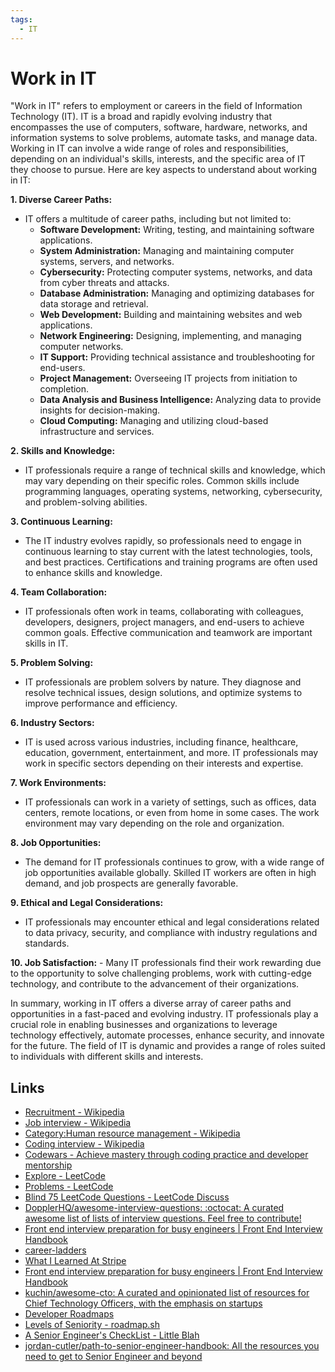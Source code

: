 ```yaml
---
tags:
  - IT
---
```


# Work in IT

"Work in IT" refers to employment or careers in the field of Information Technology (IT). IT is a broad and rapidly evolving industry that encompasses the use of computers, software, hardware, networks, and information systems to solve problems, automate tasks, and manage data. Working in IT can involve a wide range of roles and responsibilities, depending on an individual's skills, interests, and the specific area of IT they choose to pursue. Here are key aspects to understand about working in IT:

**1. Diverse Career Paths:**

- IT offers a multitude of career paths, including but not limited to:
  - **Software Development:** Writing, testing, and maintaining software applications.
  - **System Administration:** Managing and maintaining computer systems, servers, and networks.
  - **Cybersecurity:** Protecting computer systems, networks, and data from cyber threats and attacks.
  - **Database Administration:** Managing and optimizing databases for data storage and retrieval.
  - **Web Development:** Building and maintaining websites and web applications.
  - **Network Engineering:** Designing, implementing, and managing computer networks.
  - **IT Support:** Providing technical assistance and troubleshooting for end-users.
  - **Project Management:** Overseeing IT projects from initiation to completion.
  - **Data Analysis and Business Intelligence:** Analyzing data to provide insights for decision-making.
  - **Cloud Computing:** Managing and utilizing cloud-based infrastructure and services.

**2. Skills and Knowledge:**

- IT professionals require a range of technical skills and knowledge, which may vary depending on their specific roles. Common skills include programming languages, operating systems, networking, cybersecurity, and problem-solving abilities.

**3. Continuous Learning:**

- The IT industry evolves rapidly, so professionals need to engage in continuous learning to stay current with the latest technologies, tools, and best practices. Certifications and training programs are often used to enhance skills and knowledge.

**4. Team Collaboration:**

- IT professionals often work in teams, collaborating with colleagues, developers, designers, project managers, and end-users to achieve common goals. Effective communication and teamwork are important skills in IT.

**5. Problem Solving:**

- IT professionals are problem solvers by nature. They diagnose and resolve technical issues, design solutions, and optimize systems to improve performance and efficiency.

**6. Industry Sectors:**

- IT is used across various industries, including finance, healthcare, education, government, entertainment, and more. IT professionals may work in specific sectors depending on their interests and expertise.

**7. Work Environments:**

- IT professionals can work in a variety of settings, such as offices, data centers, remote locations, or even from home in some cases. The work environment may vary depending on the role and organization.

**8. Job Opportunities:**

- The demand for IT professionals continues to grow, with a wide range of job opportunities available globally. Skilled IT workers are often in high demand, and job prospects are generally favorable.

**9. Ethical and Legal Considerations:**

- IT professionals may encounter ethical and legal considerations related to data privacy, security, and compliance with industry regulations and standards.

**10. Job Satisfaction:** - Many IT professionals find their work rewarding due to the opportunity to solve challenging problems, work with cutting-edge technology, and contribute to the advancement of their organizations.

In summary, working in IT offers a diverse array of career paths and opportunities in a fast-paced and evolving industry. IT professionals play a crucial role in enabling businesses and organizations to leverage technology effectively, automate processes, enhance security, and innovate for the future. The field of IT is dynamic and provides a range of roles suited to individuals with different skills and interests.

## Links

- [Recruitment - Wikipedia](https://en.wikipedia.org/wiki/Recruitment)
- [Job interview - Wikipedia](https://en.wikipedia.org/wiki/Job_interview)
- [Category:Human resource management - Wikipedia](https://en.wikipedia.org/wiki/Category:Human_resource_management)
- [Coding interview - Wikipedia](https://en.wikipedia.org/wiki/Coding_interview)
- [Codewars - Achieve mastery through coding practice and developer mentorship](https://www.codewars.com/)
- [Explore - LeetCode](https://leetcode.com/explore/)
- [Problems - LeetCode](https://leetcode.com/problemset/all/)
- [Blind 75 LeetCode Questions - LeetCode Discuss](https://leetcode.com/discuss/general-discussion/460599/blind-75-leetcode-questions)
- [DopplerHQ/awesome-interview-questions: :octocat: A curated awesome list of lists of interview questions. Feel free to contribute!](https://github.com/DopplerHQ/awesome-interview-questions)
- [Front end interview preparation for busy engineers | Front End Interview Handbook](https://www.frontendinterviewhandbook.com/)
- [career-ladders](https://career-ladders.dev/)
- [What I Learned At Stripe](https://steinkamp.us/posts/2022-11-10-what-i-learned-at-stripe)
- [Front end interview preparation for busy engineers | Front End Interview Handbook](https://www.frontendinterviewhandbook.com/)
- [kuchin/awesome-cto: A curated and opinionated list of resources for Chief Technology Officers, with the emphasis on startups](https://github.com/kuchin/awesome-cto)
- [Developer Roadmaps](https://roadmap.sh/roadmaps)
- [Levels of Seniority - roadmap.sh](https://roadmap.sh/guides/levels-of-seniority)
- [A Senior Engineer's CheckList - Little Blah](https://littleblah.com/post/2019-09-01-senior-engineer-checklist/)
- [jordan-cutler/path-to-senior-engineer-handbook: All the resources you need to get to Senior Engineer and beyond](https://github.com/jordan-cutler/path-to-senior-engineer-handbook)

